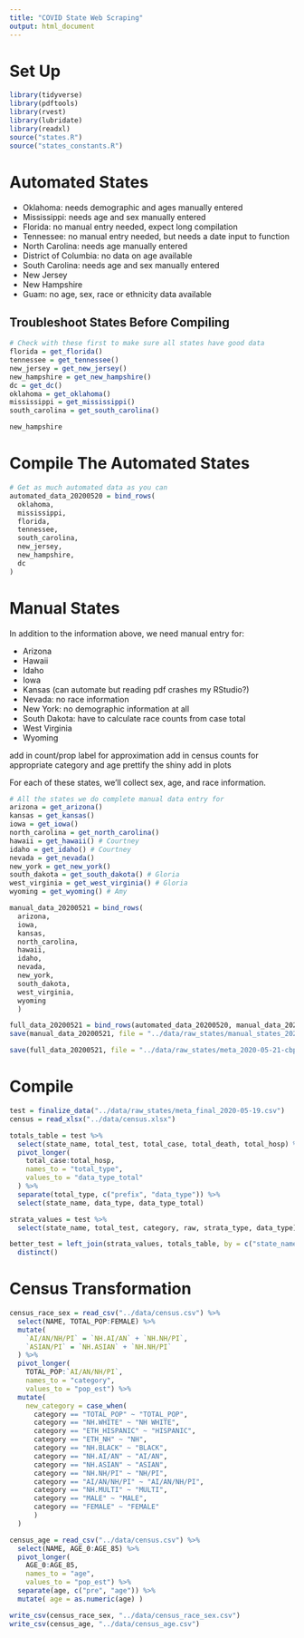 ```yaml
---
title: "COVID State Web Scraping"
output: html_document
---
```


# Set Up

```r
library(tidyverse)
library(pdftools)
library(rvest)
library(lubridate)
library(readxl)
source("states.R")
source("states_constants.R")
```

# Automated States

- Oklahoma: needs demographic and ages manually entered
- Mississippi: needs age and sex manually entered
- Florida: no manual entry needed, expect long compilation
- Tennessee: no manual entry needed, but needs a date input to function
- North Carolina: needs age manually entered
- District of Columbia: no data on age available
- South Carolina: needs age and sex manually entered
- New Jersey
- New Hampshire
- Guam: no age, sex, race or ethnicity data available

## Troubleshoot States Before Compiling

```r
# Check with these first to make sure all states have good data
florida = get_florida()
tennessee = get_tennessee()
new_jersey = get_new_jersey()
new_hampshire = get_new_hampshire()
dc = get_dc()
oklahoma = get_oklahoma()
mississippi = get_mississippi()
south_carolina = get_south_carolina()
```

```r
new_hampshire
```

# Compile The Automated States

```r
# Get as much automated data as you can
automated_data_20200520 = bind_rows(
  oklahoma,
  mississippi,
  florida,
  tennessee,
  south_carolina,
  new_jersey,
  new_hampshire,
  dc
)
```

# Manual States

In addition to the information above, we need manual entry for:

- Arizona
- Hawaii
- Idaho
- Iowa
- Kansas (can automate but reading pdf crashes my RStudio?)
- Nevada: no race information
- New York: no demographic information at all
- South Dakota: have to calculate race counts from case total
- West Virginia
- Wyoming

add in count/prop
label for approximation
add in census counts for appropriate category and age
prettify the shiny
add in plots

For each of these states, we'll collect sex, age, and race information.

```r
# All the states we do complete manual data entry for
arizona = get_arizona() 
kansas = get_kansas()
iowa = get_iowa()
north_carolina = get_north_carolina()
hawaii = get_hawaii() # Courtney
idaho = get_idaho() # Courtney
nevada = get_nevada() 
new_york = get_new_york()
south_dakota = get_south_dakota() # Gloria
west_virginia = get_west_virginia() # Gloria 
wyoming = get_wyoming() # Amy

manual_data_20200521 = bind_rows(
  arizona,
  iowa,
  kansas,
  north_carolina,
  hawaii,
  idaho,
  nevada,
  new_york,
  south_dakota,
  west_virginia,
  wyoming
  )
```

```r
full_data_20200521 = bind_rows(automated_data_20200520, manual_data_20200521)
save(manual_data_20200521, file = "../data/raw_states/manual_states_2020-05-21-cbp.rda")

save(full_data_20200521, file = "../data/raw_states/meta_2020-05-21-cbp.rda")
```

# Compile 

```r
test = finalize_data("../data/raw_states/meta_final_2020-05-19.csv")
census = read_xlsx("../data/census.xlsx")
```

```r
totals_table = test %>% 
  select(state_name, total_test, total_case, total_death, total_hosp) %>% 
  pivot_longer(
    total_case:total_hosp,
    names_to = "total_type",
    values_to = "data_type_total"
  ) %>% 
  separate(total_type, c("prefix", "data_type")) %>% 
  select(state_name, data_type, data_type_total)

strata_values = test %>% 
  select(state_name, total_test, category, raw, strata_type, data_type)

better_test = left_join(strata_values, totals_table, by = c("state_name", "data_type")) %>% 
  distinct()
```

# Census Transformation

```r
census_race_sex = read_csv("../data/census.csv") %>% 
  select(NAME, TOTAL_POP:FEMALE) %>% 
  mutate(
    `AI/AN/NH/PI` = `NH.AI/AN` + `NH.NH/PI`,
    `ASIAN/PI` = `NH.ASIAN` + `NH.NH/PI`
  ) %>% 
  pivot_longer(
    TOTAL_POP:`AI/AN/NH/PI`,
    names_to = "category",
    values_to = "pop_est") %>% 
  mutate(
    new_category = case_when(
      category == "TOTAL_POP" ~ "TOTAL_POP",
      category == "NH.WHITE" ~ "NH WHITE",
      category == "ETH_HISPANIC" ~ "HISPANIC",
      category == "ETH_NH" ~ "NH",
      category == "NH.BLACK" ~ "BLACK",
      category == "NH.AI/AN" ~ "AI/AN",
      category == "NH.ASIAN" ~ "ASIAN",
      category == "NH.NH/PI" ~ "NH/PI",
      category == "AI/AN/NH/PI" ~ "AI/AN/NH/PI",
      category == "NH.MULTI" ~ "MULTI",
      category == "MALE" ~ "MALE",
      category == "FEMALE" ~ "FEMALE"
      )
  )

census_age = read_csv("../data/census.csv") %>% 
  select(NAME, AGE_0:AGE_85) %>% 
  pivot_longer(
    AGE_0:AGE_85,
    names_to = "age",
    values_to = "pop_est") %>% 
  separate(age, c("pre", "age")) %>% 
  mutate( age = as.numeric(age) )

write_csv(census_race_sex, "../data/census_race_sex.csv")
write_csv(census_age, "../data/census_age.csv")
```

